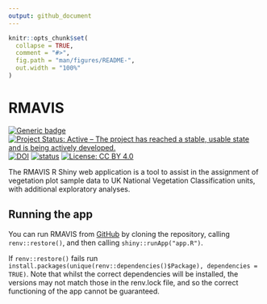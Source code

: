 ```yaml
---
output: github_document
---
```


```r
knitr::opts_chunk$set(
  collapse = TRUE,
  comment = "#>",
  fig.path = "man/figures/README-",
  out.width = "100%"
)
```

# RMAVIS

<!-- badges: start -->
[![Generic badge](https://img.shields.io/badge/Version-0.9993-green.svg)]()
[![Project Status: Active – The project has reached a stable, usable state and is being actively developed.](https://www.repostatus.org/badges/latest/active.svg)](https://www.repostatus.org/#active)
[![DOI](https://zenodo.org/badge/722095560.svg)](https://zenodo.org/badge/latestdoi/722095560)
[![status](https://joss.theoj.org/papers/460c6f934a108fcf5a16d0f2ab77492e/status.svg)](https://joss.theoj.org/papers/460c6f934a108fcf5a16d0f2ab77492e)
[![License: CC BY 4.0](https://img.shields.io/badge/License-CC_BY_4.0-lightgrey.svg)](https://creativecommons.org/licenses/by/4.0/)
<!-- badges: end -->

The RMAVIS R Shiny web application is a tool to assist in the assignment of vegetation plot
sample data to UK National Vegetation Classification units, with additional exploratory analyses.

## Running the app

You can run RMAVIS from [GitHub](https://github.com/ZekeMarshall/RMAVIS) by cloning the 
repository, calling `renv::restore()`, and then calling `shiny::runApp("app.R")`.

If `renv::restore()` fails run `install.packages(unique(renv::dependencies()$Package), dependencies = TRUE)`.
Note that whilst the correct dependencies will be installed, 
the versions may not match those in the renv.lock file,
and so the correct functioning of the app cannot be guaranteed.

